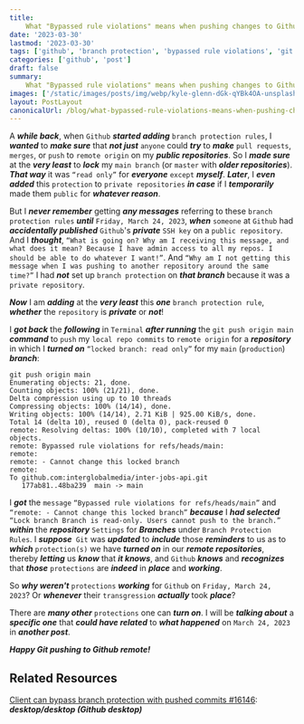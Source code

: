```yaml
---
title:
    What "Bypassed rule violations" means when pushing changes to Github remote
date: '2023-03-30'
lastmod: '2023-03-30'
tags: ['github', 'branch protection', 'bypassed rule violations', 'git push']
categories: ['github', 'post']
draft: false
summary:
    What "Bypassed rule violations" means when pushing changes to Github.remote.
images: ['/static/images/posts/img/webp/kyle-glenn-dGk-qYBk4OA-unsplash.webp']
layout: PostLayout
canonicalUrl: /blog/what-bypassed-rule-violations-means-when-pushing-changes-to-github-remote
---
```


<Unsplash
	src="/static/images/posts/img/webp/kyle-glenn-dGk-qYBk4OA-unsplash.webp"
	author="Kyle Glenn"
	alt="Do not enter sign"
	srcUrl="https://unsplash.com/photos/dGk-qYBk4OA"
	authorUrl="https://unsplash.com/@kylejglenn"
/>

A **_while back_**, when `Github` **_started adding_**
`branch protection rules`, I **_wanted_** to **_make sure_** that **_not just_**
`anyone` could **_try_** to **_make_** `pull requests`, `merges`, or `push` to
`remote origin` on my **_public repositories_**. So I **_made sure_** at the
**_very least_** to **_lock_** my `main branch` (or `master` with **_older
repositories_**). **_That way_** it was `“read only”` for **_everyone_**
`except` **_myself_**. **_Later_**, I **_even added_** this `protection` to
`private repositories` **_in case_** if I **_temporarily_** made them `public`
for **_whatever reason_**.

But I **_never remember_** getting **_any messages_** referring to these
`branch protection rules` **_until_** `Friday, March 24, 2023`, **_when_**
`someone` at `Github` had **_accidentally published_** `Github`'s **_private_**
`SSH key` on a `public repository`. And I **_thought_**,
`“What is going on? Why am I receiving this message, and what does it mean? Because I have admin access to all my repos. I should be able to do whatever I want!”`.
And
`“Why am I not getting this message when I was pushing to another repository around the same time?”`
I had **_not_** set up `branch protection` on **_that branch_** because it was a
`private repository`.

**_Now_** I am **_adding_** at the **_very least_** this **_one_**
`branch protection rule`, **_whether_** the `repository` is **_private_** or
**_not_**!

I **_got back_** the **_following_** in `Terminal` **_after running_** the
`git push origin main` **_command_** to `push` my `local repo commits` to
`remote origin` for a **_repository_** in which I **_turned on_**
`“locked branch: read only”` for my `main` (`production`) **_branch_**:

```shell
git push origin main
Enumerating objects: 21, done.
Counting objects: 100% (21/21), done.
Delta compression using up to 10 threads
Compressing objects: 100% (14/14), done.
Writing objects: 100% (14/14), 2.71 KiB | 925.00 KiB/s, done.
Total 14 (delta 10), reused 0 (delta 0), pack-reused 0
remote: Resolving deltas: 100% (10/10), completed with 7 local objects.
remote: Bypassed rule violations for refs/heads/main:
remote:
remote: - Cannot change this locked branch
remote:
To github.com:interglobalmedia/inter-jobs-api.git
   177ab81..48ba239  main -> main
```

I **_got_** the `message` `“Bypassed rule violations for refs/heads/main”` and
`“remote: - Cannot change this locked branch”` **_because_** I **_had
selected_**
`“Lock branch Branch is read-only. Users cannot push to the branch.”`
**_within_** the **_repository_** `Settings` for **_Branches_** under
`Branch Protection Rules`. I **_suppose_**` Git` was **_updated_** to
**_include_** those **_reminders_** to us as to **_which_** `protection(s)` we
have **_turned on_** in our **_remote repositories_**, thereby **_letting_** us
**_know_** that **_it knows_**, and `Github` **_knows_** and **_recognizes_**
that **_those_** `protections` are **_indeed_** in **_place_** and
**_working_**.

So **_why weren't_** `protections` **_working_** for `Github` on
`Friday, March 24, 2023`? Or **_whenever_** their `transgression` **_actually_**
took **_place_**?

There are **_many other_** `protections` one can **_turn on_**. I will be
**_talking about_** a **_specific one_** that **_could have related_** to
**_what happened_** on `March 24, 2023` in **_another post_**.

**_Happy Git pushing to Github remote!_**

## Related Resources

[Client can bypass branch protection with pushed commits #16146](https://github.com/desktop/desktop/issues/16146):
**_desktop/desktop (Github desktop)_**
